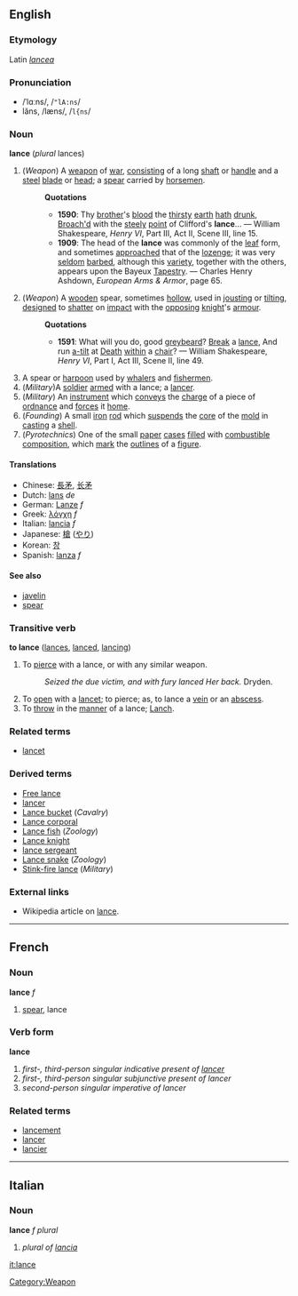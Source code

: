 ==English==
===Etymology===
Latin ''[[lancea]]''
===Pronunciation===
* /ˈlɑːns/, /<tt>"lA:ns</tt>/
*lăns, /læns/, /<tt>l{ns</tt>/

===Noun===
'''lance''' (''plural'' lances)

#(''Weapon'') [[Category:Weapon]] A [[weapon]] of [[war]], [[consist]]ing of a long [[shaft]] or [[handle]] and a [[steel]] [[blade]] or [[head]]; a [[spear]] carried by [[horsemen]].
#:'''Quotations'''
#:*'''1590''': Thy [[brother]]'s [[blood]] the [[thirsty]] [[earth]] [[hath]] [[drunk]], [[broach|Broach'd]] with the [[steely]] [[point]] of Clifford's '''lance'''... &mdash; William Shakespeare, ''Henry VI'', Part III, Act II, Scene III, line 15.
#:*'''1909''': The head of the '''lance''' was commonly of the [[leaf]] form, and sometimes [[approach]]ed that of the [[lozenge]]; it was very [[seldom]] [[barb]]ed, although this [[variety]], together with the others, appears upon the Bayeux [[Tapestry]]. &mdash; Charles Henry Ashdown, ''European Arms & Armor'', page 65.
#(''Weapon'') A [[wooden]] spear, sometimes [[hollow]], used in [[joust]]ing or [[tilt]]ing, [[design]]ed to [[shatter]] on [[impact]] with the [[opposing]] [[knight]]'s [[armour]].
#:'''Quotations'''
#:*'''1591''': What will you do, good [[greybeard]]?  [[Break]] a [[lance]], And run [[a-tilt]] at [[Death]] [[within]] a [[chair]]? &mdash; William Shakespeare, ''Henry VI'', Part I, Act III, Scene II, line 49.
#A spear or [[harpoon]] used by [[whaler]]s and [[fishermen]].
#(''Military'')A [[soldier]] [[arm]]ed with a lance; a [[lancer]].
#(''Military'') An [[instrument]] which [[convey]]s the [[charge]] of a piece of [[ordnance]] and [[force]]s it [[home]].
#(''Founding'') A small [[iron]] [[rod]] which [[suspend]]s the [[core]] of the [[mold]] in [[cast]]ing a [[shell]].
#(''Pyrotechnics'') One of the small [[paper]] [[case]]s [[fill]]ed with [[combustible]] [[composition]], which [[mark]] the [[outline]]s of a [[figure]].

====Translations====
*Chinese: [[長矛]], [[长矛]]
*Dutch: [[lans]] ''de''
*German: [[Lanze]] ''f''
*Greek: [[λόγχη]] ''f''
*Italian: [[lancia]] ''f''
*Japanese: [[槍]] ([[やり]])
*Korean: [[창]]
*Spanish: [[lanza]] ''f''

====See also====
*[[javelin]]
*[[spear]]

===Transitive verb===
'''to lance''' ([[lances]], [[lanced]], [[lancing]])

#To [[pierce]] with a lance, or with any similar weapon.
#:''Seized the due victim, and with fury lanced Her back.'' Dryden.
#To [[open]] with a [[lancet]]; to pierce; as, to lance a [[vein]] or an [[abscess]].
#To [[throw]] in the [[manner]] of a lance; [[Lanch]].

===Related terms===
*[[lancet]]

===Derived terms===
* [[Free lance]]
*[[lancer]]
* [[Lance bucket]] (''Cavalry'')
* [[Lance corporal]]
* [[Lance fish]] (''Zoology'')
* [[Lance knight]]
*[[lance sergeant]]
* [[Lance snake]] (''Zoology'')
* [[Stink-fire lance]] (''Military'')

===External links===
* Wikipedia article on [[w:lance|lance]].

----

==French==
===Noun===
'''lance''' ''f''

# [[spear]], lance

===Verb form===
'''lance'''

# ''first-, third-person singular indicative present of [[lancer]]''
# ''first-, third-person singular subjunctive present of lancer''
# ''second-person singular imperative of lancer''

===Related terms===
*[[lancement]]
*[[lancer]]
*[[lancier]]

----

==Italian==
===Noun===
'''lance''' ''f plural''

# ''plural of [[lancia]]''

[[it:lance]]
